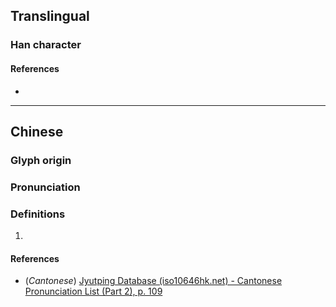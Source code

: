 {{character info}}
==Translingual==

===Han character===
{{Han char|rn=61|rad=心|as=11|sn=14|four=94034|canj=PTAK|ids=⿰忄莫}}

====References====
* {{Han ref|kx=0398.310|dkj=11086|dj=0737.250|hdz=42344.130|uh=6154|ud=24916|bh=E1CE|bd=57806}}

----

==Chinese==
{{zh-forms}}

===Glyph origin===
{{Han etym}}

===Pronunciation===
{{zh-pron
|m=mù
|c=mou6
|mc=y
|oc=y
|ma=
|cat=
}}

===Definitions===
{{zh-hanzi}}

# {{rfdef|zh}}

====References====
* (''Cantonese'') [http://www.iso10646hk.net/jp/document/download.jsp Jyutping Database (iso10646hk.net) - Cantonese Pronunciation List (Part 2), p. 109]